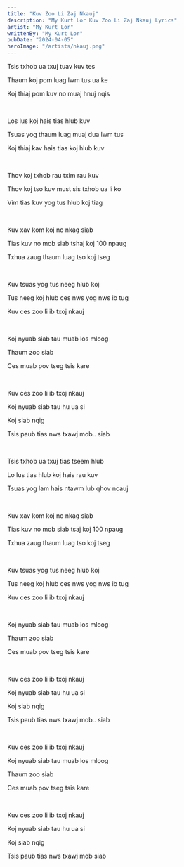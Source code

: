 ```yaml
---
title: "Kuv Zoo Li Zaj Nkauj"
description: "My Kurt Lor Kuv Zoo Li Zaj Nkauj Lyrics"
artist: "My Kurt Lor"
writtenBy: "My Kurt Lor"
pubDate: "2024-04-05"
heroImage: "/artists/nkauj.png"
---
```


Tsis txhob ua txuj tuav kuv tes

Thaum koj pom luag lwm tus ua ke

Koj thiaj pom kuv no muaj hnuj nqis

<br />

Los lus koj hais tias hlub kuv

Tsuas yog thaum luag muaj dua lwm tus

Koj thiaj kav hais tias koj hlub kuv

<br />

Thov koj txhob rau txim rau kuv

Thov koj tso kuv must sis txhob ua li ko

Vim tias kuv yog tus hlub koj tiag

<br />

Kuv xav kom koj no nkag siab

Tias kuv no mob siab tshaj koj 100 npaug

Txhua zaug thaum luag tso koj tseg

<br />

Kuv tsuas yog tus neeg hlub koj

Tus neeg koj hlub ces nws yog nws ib tug

Kuv ces zoo li ib txoj nkauj

<br />

Koj nyuab siab tau muab los mloog

Thaum zoo siab

Ces muab pov tseg tsis kare

<br />

Kuv ces zoo li ib txoj nkauj

Koj nyuab siab tau hu ua si

Koj siab nqig

Tsis paub tias nws txawj mob.. siab

<br />

Tsis txhob ua txuj tias tseem hlub

Lo lus tias hlub koj hais rau kuv

Tsuas yog lam hais ntawm lub qhov ncauj

<br />

Kuv xav kom koj no nkag siab

Tias kuv no mob siab tsaj koj 100 npaug

Txhua zaug thaum luag tso koj tseg

<br />

Kuv tsuas yog tus neeg hlub koj

Tus neeg koj hlub ces nws yog nws ib tug

Kuv ces zoo li ib txoj nkauj

<br />

Koj nyuab siab tau muab los mloog

Thaum zoo siab

Ces muab pov tseg tsis kare

<br />

Kuv ces zoo li ib txoj nkauj

Koj nyuab siab tau hu ua si

Koj siab nqig

Tsis paub tias nws txawj mob.. siab

<br />

Kuv ces zoo li ib txoj nkauj

Koj nyuab siab tau muab los mloog

Thaum zoo siab

Ces muab pov tseg tsis kare

<br />

Kuv ces zoo li ib txoj nkauj

Koj nyuab siab tau hu ua si

Koj siab nqig

Tsis paub tias nws txawj mob siab
